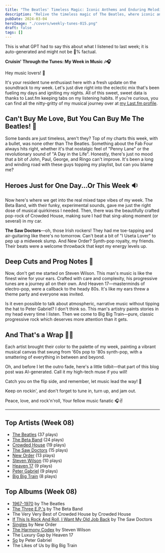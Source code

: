 ```yaml
---
title: "The Beatles' Timeless Magic: Iconic Anthems and Enduring Melodies"
description: "Relive the timeless magic of The Beatles, where iconic anthems meet enduring melodies!"
pubDate: 2024-03-04
heroImage: "./covers/weekly-tunes-015.png"
draft: false
tags: []
---
```


<NoteCallout title="Note">
This is what GPT had to say this about what I listened to last week; it is auto-generated and might not be 💯% factual.
</NoteCallout>

**Cruisin' Through the Tunes: My Week in Music 🎶🎧**

Hey music lovers! 🤘

It's your resident tune enthusiast here with a fresh update on the soundtrack to my week. Let's just dive right into the eclectic mix that's been fueling my days and igniting my nights. All of this sweet, sweet data is thanks to Last.fm keeping tabs on my listening habits. If you're curious, you can find all the nitty-gritty of my musical journey over at [my Last.fm profile](https://www.last.fm/user/RussMckendrick).

## Can't Buy Me Love, But You Can Buy Me The Beatles! 🎸

Some bands are just timeless, aren't they? Top of my charts this week, with a bullet, was none other than The Beatles. Something about the Fab Four always hits right, whether it's that nostalgic feel of "Penny Lane" or the revolutionary sound of "A Day in the Life". Honestly, there's just no mood that a bit of John, Paul, George, and Ringo can't improve. It's been a long and winding road with these guys topping my playlist, but can you blame me?

## Heroes Just for One Day...Or This Week 🔉

Now here's where we get into the real mixed tape vibes of my week. The Beta Band, with their funky, experimental sounds, gave me just the right dose of musical quirkiness I needed. Then, there was the beautifully crafted pop-rock of Crowded House, making sure I had that sing-along moment (or several) in my car. 

**The Saw Doctors**—oh, those Irish rockers! They had me toe-tapping and air-guitaring like there's no tomorrow. Can't beat a bit of "I Useta Lover" to pep up a midweek slump. And New Order? Synth-pop royalty, my friends. Their beats were a welcome throwback that kept my energy levels up.

## Deep Cuts and Prog Notes 🎹

Now, don't get me started on Steven Wilson. This man's music is like the finest wine for your ears. Crafted with care and complexity, his progressive tunes are a journey all on their own. And Heaven 17—masterminds of electro-pop, were a callback to the heady 80s. It's like my ears threw a theme party and everyone was invited.

Is it even possible to talk about atmospheric, narrative music without tipping the hat to Peter Gabriel? I don't think so. This man's artistry paints stories in my head every time I listen. Then we come to Big Big Train—pure, classic progressive rock which deserves more attention than it gets.

## And That's a Wrap 📜✨

Each artist brought their color to the palette of my week, painting a vibrant musical canvas that swung from '60s pop to '80s synth-pop, with a smattering of everything in between and beyond.

Oh, and before I let the outro fade, here's a little tidbit—that part of this blog post was AI-generated. Call it my high-tech muse if you will!

Catch you on the flip side, and remember, let music lead the way! 🚀

Keep on rockin', and don't forget to tune in, turn up, and jam out.

Peace, love, and rock'n'roll,
Your fellow music fanatic 🎧✌️


---

## Top Artists (Week 08)

- [The Beatles](https://www.russ.fm/artist/the-beatles/) (37 plays)
- [The Beta Band](https://www.russ.fm/artist/the-beta-band/) (24 plays)
- [Crowded House](https://www.russ.fm/artist/crowded-house/) (19 plays)
- [The Saw Doctors](https://www.russ.fm/artist/the-saw-doctors/) (15 plays)
- [New Order](https://www.russ.fm/artist/new-order/) (13 plays)
- [Steven Wilson](https://www.russ.fm/artist/steven-wilson/) (10 plays)
- [Heaven 17](https://www.russ.fm/artist/heaven-17/) (9 plays)
- [Peter Gabriel](https://www.russ.fm/artist/peter-gabriel/) (9 plays)
- [Big Big Train](https://www.russ.fm/artist/big-big-train/) (8 plays)

## Top Albums (Week 08)

- [1967-1970](https://www.russ.fm/albums/1967-1970-28859359/) by The Beatles
- [The Three E.P.'s](https://www.russ.fm/albums/the-three-e-p-s-12647330/) by The Beta Band
- The Very Very Best of Crowded House by Crowded House
- [If This Is Rock And Roll, I Want My Old Job Back](https://www.russ.fm/albums/if-this-is-rock-and-roll-i-want-my-old-job-back-2736659/) by The Saw Doctors
- [Singles](https://www.russ.fm/albums/singles-9017905/) by New Order
- [The Harmony Codex](https://www.russ.fm/albums/the-harmony-codex-28432588/) by Steven Wilson
- The Luxury Gap by Heaven 17
- [So](https://www.russ.fm/albums/so-379036/) by Peter Gabriel
- The Likes of Us by Big Big Train